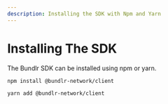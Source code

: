 ```yaml
---
description: Installing the SDK with Npm and Yarn
---
```



# Installing The SDK

The Bundlr SDK can be installed using npm or yarn.

```console copy
npm install @bundlr-network/client
```

```console copy
yarn add @bundlr-network/client
```
